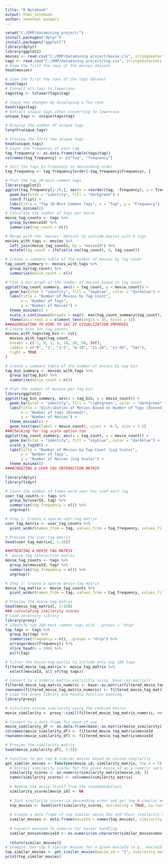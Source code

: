 ---
title: "R Notebook"
output: html_notebook
author: sheethal bandari
---

```{r}
setwd("C:/DMP/datamining project/")
install.packages("dplyr")
install.packages("ggplot2")
library(dplyr)
library(ggplot2)
movies <- read.csv("C:/DMP/datamining project/movie.csv", stringsAsFactors = FALSE)
tags <- read.csv("C:/DMP/datamining project/tag.csv", stringsAsFactors = FALSE)
# View the first few rows of the movies dataset
head(movies)

# View the first few rows of the tags dataset
head(tags)
# Convert all tags to lowercase
tags$tag <- tolower(tags$tag)

# Check the changes by displaying a few rows
head(tags$tag)
# Extract unique tags after converting to lowercase
unique_tags <- unique(tags$tag)

# Display the number of unique tags
length(unique_tags)

# Preview the first few unique tags
head(unique_tags)
# Count the frequency of each tag
tag_frequency <- as.data.frame(table(tags$tag))
colnames(tag_frequency) <- c("tag", "frequency")

# Sort the tags by frequency in descending order
tag_frequency <- tag_frequency[order(-tag_frequency$frequency), ]

# Plot the top 20 most common tags
library(ggplot2)
ggplot(tag_frequency[1:20,], aes(x = reorder(tag, -frequency), y = frequency)) +
  geom_bar(stat = "identity", fill = "darkgreen") +
  coord_flip() +
  labs(title = "Top 20 Most Common Tags", x = "Tag", y = "Frequency") +
  theme_minimal()
# Calculate the number of tags per movie
movie_tag_counts <- tags %>%
  group_by(movieId) %>%
  summarise(tag_count = n())

# Merge with the 'movies' dataset to include movies with 0 tags
movies_with_tags <- movies %>%
  left_join(movie_tag_counts, by = "movieId") %>%
  mutate(tag_count = ifelse(is.na(tag_count), 0, tag_count))

# Create a summary table of the number of movies by tag count
tag_count_summary <- movies_with_tags %>%
  group_by(tag_count) %>%
  summarise(movie_count = n())

# Plot a bar graph of the number of movies based on tag count
ggplot(tag_count_summary, aes(x = tag_count, y = movie_count)) +
  geom_bar(stat = "identity", fill = "skyblue", color = "darkblue") +
  labs(title = "Number of Movies by Tag Count",
       x = "Number of Tags",
       y = "Number of Movies") +
  theme_minimal() +
  scale_x_continuous(breaks = seq(0, max(tag_count_summary$tag_count), by = 1)) +
  theme(axis.text.x = element_text(angle = 45, hjust = 1))
###AGGREGATING TO BINS TO SEE IF VISUALIZATION IMPROVES 
# Create bins for tag counts
movies_with_tags$tag_bin <- cut(
  movies_with_tags$tag_count,
  breaks = c(-1, 0, 1, 5, 10, 20, 50, Inf),
  labels = c("0", "1", "2-5", "6-10", "11-20", "21-50", "50+"),
  right = TRUE
)

# Create a summary table of the number of movies by tag bin
tag_bin_summary <- movies_with_tags %>%
  group_by(tag_bin) %>%
  summarise(movie_count = n())

# Plot the number of movies per tag bin
library(ggplot2)
ggplot(tag_bin_summary, aes(x = tag_bin, y = movie_count)) +
  geom_bar(stat = "identity", fill = "lightgreen", color = "darkgreen") +
  labs(title = "Distribution of Movies Based on Number of Tags (Binned)",
       x = "Number of Tags (Binned)",
       y = "Number of Movies") +
  theme_minimal() +
  geom_text(aes(label = movie_count), vjust = -0.5, size = 3.5)
###Checking for log scale option too 
ggplot(tag_count_summary, aes(x = tag_count, y = movie_count)) +
  geom_bar(stat = "identity", fill = "skyblue", color = "darkblue") +
  scale_y_log10() +
  labs(title = "Number of Movies by Tag Count (Log Scale)",
       x = "Number of Tags",
       y = "Number of Movies (Log Scale)") +
  theme_minimal()
####CREATING A USER TAG INTERACTION MATRIX

library(dplyr)
library(tidyr)

# Count the number of times each user has used each tag
user_tag_counts <- tags %>%
  group_by(userId, tag) %>%
  summarise(tag_frequency = n()) %>%
  ungroup()

# Step 2: Create a sparse user-tag matrix
user_tag_matrix <- user_tag_counts %>%
  pivot_wider(names_from = tag, values_from = tag_frequency, values_fill = 0)

# Preview the user-tag matrix
head(user_tag_matrix[, 1:10])

###CREATING A MOVIE TAG MATRIX 
#  movie-tag interaction matrix
movie_tag_counts <- tags %>%
  group_by(movieId, tag) %>%
  summarise(tag_frequency = n()) %>%
  ungroup()

# Step 2: Create a sparse movie-tag matrix
movie_tag_matrix <- movie_tag_counts %>%
  pivot_wider(names_from = tag, values_from = tag_frequency, values_fill = 0)

# Preview the movie-tag matrix
head(movie_tag_matrix[, 1:10])
### calculating similarity scores 
# Load necessary library
library(proxy)
# Identify top 100 most common tags with `.groups = "drop"`
top_tags <- tags %>%
  group_by(tag) %>%
  summarise(frequency = n(), .groups = "drop") %>%
  arrange(desc(frequency)) %>%
  slice_head(n = 100) %>%
  pull(tag)

# Filter the movie-tag matrix to include only top 100 tags
filtered_movie_tag_matrix <- movie_tag_matrix %>%
  select(movieId, all_of(top_tags))

# Convert to a numeric matrix explicitly using `base::as.matrix()`
filtered_movie_tag_matrix_numeric <- base::as.matrix(filtered_movie_tag_matrix[, -1])
rownames(filtered_movie_tag_matrix_numeric) <- filtered_movie_tag_matrix$movieId
# Load the proxy library and handle function masking
library(proxy)

# Calculate cosine similarity using the reduced matrix
movie_similarity <- proxy::simil(filtered_movie_tag_matrix_numeric, method = "cosine")

# Convert to a data frame for ease of use
movie_similarity_df <- as.data.frame(base::as.matrix(movie_similarity))
colnames(movie_similarity_df) <- filtered_movie_tag_matrix$movieId
rownames(movie_similarity_df) <- filtered_movie_tag_matrix$movieId

# Preview the similarity matrix
head(movie_similarity_df[, 1:5])
```
```{r}
# Function to get top N similar movies based on cosine similarity
get_similar_movies <- function(movie_id, similarity_matrix, top_n = 5) {
  # Extract similarity scores for the given movie_id as a numeric vector
  similarity_scores <- as.numeric(similarity_matrix[movie_id, ])
  names(similarity_scores) <- colnames(similarity_matrix)
  
  # Remove the movie itself from the recommendations
  similarity_scores[movie_id] <- NA
  
  # Sort similarity scores in descending order and get top N similar movies
  top_movies <- head(sort(similarity_scores, decreasing = TRUE, na.last = TRUE), top_n)
  
  # Create a data frame of top similar movie IDs and their similarity scores
  similar_movies <- data.frame(movieId = names(top_movies), similarity = top_movies)
  
  # Convert movieId to numeric for easier handling
  similar_movies$movieId <- as.numeric(as.character(similar_movies$movieId))
  
  return(similar_movies)}
# Example: Get top 5 similar movies for a given movieId (e.g., movieId = "1")
top_similar_movies <- get_similar_movies(movie_id = "1", similarity_matrix = movie_similarity_df, top_n = 5)
print(top_similar_movies)

```


